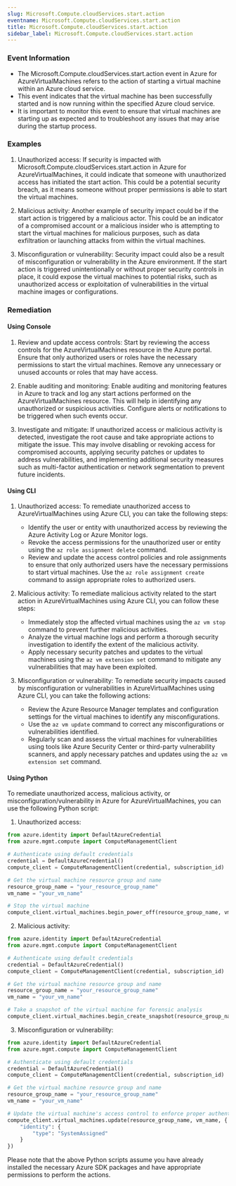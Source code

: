 ```yaml
--- 
slug: Microsoft.Compute.cloudServices.start.action
eventname: Microsoft.Compute.cloudServices.start.action
title: Microsoft.Compute.cloudServices.start.action
sidebar_label: Microsoft.Compute.cloudServices.start.action
---
```

                       
### Event Information

- The Microsoft.Compute.cloudServices.start.action event in Azure for AzureVirtualMachines refers to the action of starting a virtual machine within an Azure cloud service.
- This event indicates that the virtual machine has been successfully started and is now running within the specified Azure cloud service.
- It is important to monitor this event to ensure that virtual machines are starting up as expected and to troubleshoot any issues that may arise during the startup process.


### Examples

1. Unauthorized access: If security is impacted with Microsoft.Compute.cloudServices.start.action in Azure for AzureVirtualMachines, it could indicate that someone with unauthorized access has initiated the start action. This could be a potential security breach, as it means someone without proper permissions is able to start the virtual machines.

2. Malicious activity: Another example of security impact could be if the start action is triggered by a malicious actor. This could be an indicator of a compromised account or a malicious insider who is attempting to start the virtual machines for malicious purposes, such as data exfiltration or launching attacks from within the virtual machines.

3. Misconfiguration or vulnerability: Security impact could also be a result of misconfiguration or vulnerability in the Azure environment. If the start action is triggered unintentionally or without proper security controls in place, it could expose the virtual machines to potential risks, such as unauthorized access or exploitation of vulnerabilities in the virtual machine images or configurations.

### Remediation

#### Using Console

1. Review and update access controls: Start by reviewing the access controls for the AzureVirtualMachines resource in the Azure portal. Ensure that only authorized users or roles have the necessary permissions to start the virtual machines. Remove any unnecessary or unused accounts or roles that may have access.

2. Enable auditing and monitoring: Enable auditing and monitoring features in Azure to track and log any start actions performed on the AzureVirtualMachines resource. This will help in identifying any unauthorized or suspicious activities. Configure alerts or notifications to be triggered when such events occur.

3. Investigate and mitigate: If unauthorized access or malicious activity is detected, investigate the root cause and take appropriate actions to mitigate the issue. This may involve disabling or revoking access for compromised accounts, applying security patches or updates to address vulnerabilities, and implementing additional security measures such as multi-factor authentication or network segmentation to prevent future incidents.

#### Using CLI

1. Unauthorized access: To remediate unauthorized access to AzureVirtualMachines using Azure CLI, you can take the following steps:
   - Identify the user or entity with unauthorized access by reviewing the Azure Activity Log or Azure Monitor logs.
   - Revoke the access permissions for the unauthorized user or entity using the `az role assignment delete` command.
   - Review and update the access control policies and role assignments to ensure that only authorized users have the necessary permissions to start virtual machines. Use the `az role assignment create` command to assign appropriate roles to authorized users.

2. Malicious activity: To remediate malicious activity related to the start action in AzureVirtualMachines using Azure CLI, you can follow these steps:
   - Immediately stop the affected virtual machines using the `az vm stop` command to prevent further malicious activities.
   - Analyze the virtual machine logs and perform a thorough security investigation to identify the extent of the malicious activity.
   - Apply necessary security patches and updates to the virtual machines using the `az vm extension set` command to mitigate any vulnerabilities that may have been exploited.

3. Misconfiguration or vulnerability: To remediate security impacts caused by misconfiguration or vulnerabilities in AzureVirtualMachines using Azure CLI, you can take the following actions:
   - Review the Azure Resource Manager templates and configuration settings for the virtual machines to identify any misconfigurations.
   - Use the `az vm update` command to correct any misconfigurations or vulnerabilities identified.
   - Regularly scan and assess the virtual machines for vulnerabilities using tools like Azure Security Center or third-party vulnerability scanners, and apply necessary patches and updates using the `az vm extension set` command.

#### Using Python

To remediate unauthorized access, malicious activity, or misconfiguration/vulnerability in Azure for AzureVirtualMachines, you can use the following Python script:

1. Unauthorized access:
```python
from azure.identity import DefaultAzureCredential
from azure.mgmt.compute import ComputeManagementClient

# Authenticate using default credentials
credential = DefaultAzureCredential()
compute_client = ComputeManagementClient(credential, subscription_id)

# Get the virtual machine resource group and name
resource_group_name = "your_resource_group_name"
vm_name = "your_vm_name"

# Stop the virtual machine
compute_client.virtual_machines.begin_power_off(resource_group_name, vm_name)
```

2. Malicious activity:
```python
from azure.identity import DefaultAzureCredential
from azure.mgmt.compute import ComputeManagementClient

# Authenticate using default credentials
credential = DefaultAzureCredential()
compute_client = ComputeManagementClient(credential, subscription_id)

# Get the virtual machine resource group and name
resource_group_name = "your_resource_group_name"
vm_name = "your_vm_name"

# Take a snapshot of the virtual machine for forensic analysis
compute_client.virtual_machines.begin_create_snapshot(resource_group_name, vm_name, "snapshot_name")
```

3. Misconfiguration or vulnerability:
```python
from azure.identity import DefaultAzureCredential
from azure.mgmt.compute import ComputeManagementClient

# Authenticate using default credentials
credential = DefaultAzureCredential()
compute_client = ComputeManagementClient(credential, subscription_id)

# Get the virtual machine resource group and name
resource_group_name = "your_resource_group_name"
vm_name = "your_vm_name"

# Update the virtual machine's access control to enforce proper authentication and authorization checks
compute_client.virtual_machines.update(resource_group_name, vm_name, {
    "identity": {
        "type": "SystemAssigned"
    }
})
```

Please note that the above Python scripts assume you have already installed the necessary Azure SDK packages and have appropriate permissions to perform the actions.


 